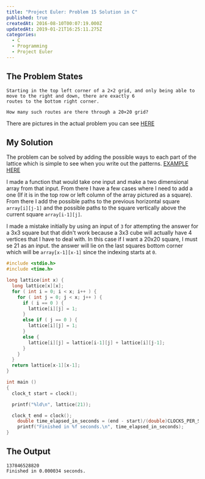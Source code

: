 ```yaml
---
title: "Project Euler: Problem 15 Solution in C"
published: true
createdAt: 2016-08-10T00:07:19.000Z
updatedAt: 2019-01-21T16:25:11.275Z
categories:
  - C
  - Programming
  - Project Euler
---
```


## The Problem States

```text
Starting in the top left corner of a 2×2 grid, and only being able to move to the right and down, there are exactly 6
routes to the bottom right corner.

How many such routes are there through a 20×20 grid?
```

There are pictures in the actual problem you can see [HERE](https://projecteuler.net/problem=15)

## My Solution

The problem can be solved by adding the possible ways to each part of the lattice which is simple to see when you
write out the patterns. [EXAMPLE HERE](http://www.robertdickau.com/lattices.html)

I made a function that would take one input and make a two dimensional array from that input. From there I have a few
cases where I need to add a one (If it is in the top row or left column of the array pictured as a square). From
there I add the possible paths to the previous horizontal square `array[i][j-1]` and the possible paths to the square
vertically above the current square `array[i-1][j]`.

I made a mistake initially by using an input of `3` for attempting the answer for a 3x3 square but that didn't work
because a 3x3 cube will actually have 4 vertices that I have to deal with. In this case if I want a 20x20 square, I
must se 21 as an input. the answer will lie on the last squares bottom corner which will be `array[x-1][x-1]` since
the indexing starts at `0`.

```c
#include <stdio.h>
#include <time.h>

long lattice(int x) {
  long lattice[x][x];
  for ( int i = 0; i < x; i++ ) {
    for ( int j = 0; j < x; j++ ) {
      if ( i == 0 ) {
        lattice[i][j] = 1;
      }
      else if ( j == 0 ) {
        lattice[i][j] = 1;
      }
      else {
        lattice[i][j] = lattice[i-1][j] + lattice[i][j-1];
      }
    }
  }
  return lattice[x-1][x-1];
}

int main ()
{
  clock_t start = clock();

  printf("%ld\n", lattice(21));

  clock_t end = clock();
    double time_elapsed_in_seconds = (end - start)/(double)CLOCKS_PER_SEC;
    printf("Finished in %f seconds.\n", time_elapsed_in_seconds);
}
```

## The Output

```text
137846528820
Finished in 0.000034 seconds.
```
